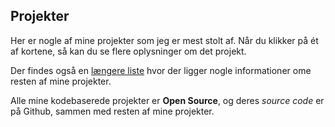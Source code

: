 ## Projekter

Her er nogle af mine projekter som jeg er mest stolt af. Når du klikker på ét af kortene, så kan du se flere oplysninger om det projekt.

Der findes også en [længere liste](/projects) hvor der ligger nogle informationer ome resten af mine projekter.

Alle mine kodebaserede projekter er **Open Source**, og deres _source code_ er på Github, sammen med resten af mine projekter.
